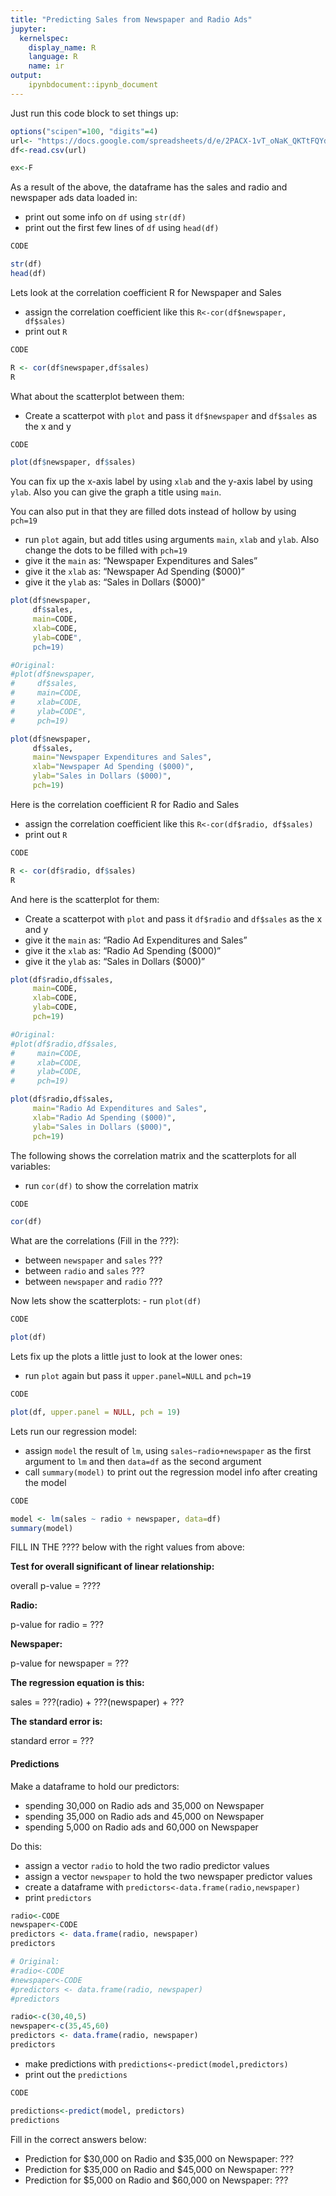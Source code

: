 ```yaml
---
title: "Predicting Sales from Newspaper and Radio Ads"
jupyter:
  kernelspec:
    display_name: R
    language: R
    name: ir
output:
    ipynbdocument::ipynb_document
---
```


Just run this code block to set things up:

```r
options("scipen"=100, "digits"=4)
url<- "https://docs.google.com/spreadsheets/d/e/2PACX-1vT_oNaK_QKTtFQYdh7Pl17_prektSRuDVwRD71Vo8daBd0biyeG-Oiic4dMN_EL--voDWHAc5MmXNYH/pub?gid=0&single=true&output=csv"
df<-read.csv(url)
```

```r
ex<-F
```

As a result of the above, the dataframe has the sales and radio and newspaper ads data loaded in:

- print out some info on `df` using `str(df)`
- print out the first few lines of `df` using `head(df)`
```r
CODE
```
```r
str(df)
head(df)
```

Lets look at the correlation coefficient R for Newspaper and Sales

- assign the correlation coefficient like this `R<-cor(df$newspaper, df$sales)`
- print out `R`
```r
CODE
```
```r
R <- cor(df$newspaper,df$sales)
R
```

What about the scatterplot between them:

- Create a scatterpot with `plot` and pass it `df$newspaper` and `df$sales` as the x and y 
```r
CODE
```
```r
plot(df$newspaper, df$sales)
```

You can fix up the x-axis label by using `xlab` and the y-axis label by using `ylab`. Also you can give the graph a title using `main`.

You can also put in that they are filled dots instead of hollow by using `pch=19`

- run `plot` again, but add titles using arguments `main`, `xlab` and `ylab`. Also change the dots to be filled with `pch=19` 
- give it the `main` as: "Newspaper Expenditures and Sales"
- give it the `xlab` as: "Newspaper Ad Spending ($000)"
- give it the `ylab` as: "Sales in Dollars ($000)"
```r
plot(df$newspaper,
     df$sales, 
     main=CODE, 
     xlab=CODE, 
     ylab=CODE", 
     pch=19)
```
```r
#Original:
#plot(df$newspaper,
#     df$sales, 
#     main=CODE, 
#     xlab=CODE, 
#     ylab=CODE", 
#     pch=19)

plot(df$newspaper,
     df$sales, 
     main="Newspaper Expenditures and Sales", 
     xlab="Newspaper Ad Spending ($000)", 
     ylab="Sales in Dollars ($000)", 
     pch=19)
```

Here is the correlation coefficient R for Radio and Sales

- assign the correlation coefficient like this `R<-cor(df$radio, df$sales)`
- print out `R`
```r
CODE
```
```r
R <- cor(df$radio, df$sales)
R
```

And here is the scatterplot for them:

- Create a scatterpot with `plot` and pass it `df$radio` and `df$sales` as the x and y 
- give it the `main` as: "Radio Ad Expenditures and Sales"
- give it the `xlab` as: "Radio Ad Spending ($000)"
- give it the `ylab` as: "Sales in Dollars ($000)"
```r
plot(df$radio,df$sales, 
     main=CODE, 
     xlab=CODE, 
     ylab=CODE, 
     pch=19)
```
```r
#Original:
#plot(df$radio,df$sales, 
#     main=CODE, 
#     xlab=CODE, 
#     ylab=CODE, 
#     pch=19)

plot(df$radio,df$sales, 
     main="Radio Ad Expenditures and Sales", 
     xlab="Radio Ad Spending ($000)", 
     ylab="Sales in Dollars ($000)", 
     pch=19)
```

The following shows the correlation matrix and the scatterplots for all variables:

- run `cor(df)` to show the correlation matrix
```r
CODE
```
```r
cor(df)
```

What are the correlations (Fill in the ???):

- between `newspaper` and `sales` ??? 
- between `radio` and `sales` ??? 
- between `newspaper` and `radio` ??? 

Now lets show the scatterplots:
- run `plot(df)`
```r
CODE
```
```r
plot(df)
```

Lets fix up the plots a little just to look at the lower ones:

- run `plot` again but pass it `upper.panel=NULL` and `pch=19`
```r
CODE
```
```r
plot(df, upper.panel = NULL, pch = 19) 
```

Lets run our regression model:

- assign `model` the result of `lm`, using `sales~radio+newspaper` as the first argument to `lm` and then `data=df` as the second argument
- call `summary(model)` to print out the regression model info after creating the model
```r
CODE
```
```r
model <- lm(sales ~ radio + newspaper, data=df)
summary(model)
```

FILL IN THE ???? below with the right values from above:

**Test for overall significant of linear relationship:**

overall p-value = ????

**Radio:**

p-value for radio = ???

**Newspaper:**

p-value for newspaper = ???

**The regression equation is this:**

sales = ???(radio) + ???(newspaper) + ???  
    
**The standard error is:**

standard error = ???     

#### Predictions

Make a dataframe to hold our predictors: 

- spending 30,000 on Radio ads and 35,000 on Newspaper 
- spending 35,000 on Radio ads and 45,000 on Newspaper 
- spending 5,000 on Radio ads and 60,000 on Newspaper 

Do this:  

- assign a vector `radio` to hold the two radio predictor values
- assign a vector `newspaper` to hold the two newspaper predictor values
- create a dataframe with `predictors<-data.frame(radio,newspaper)` 
- print `predictors` 
```r
radio<-CODE
newspaper<-CODE
predictors <- data.frame(radio, newspaper)
predictors
```
```r
# Original:
#radio<-CODE
#newspaper<-CODE
#predictors <- data.frame(radio, newspaper)
#predictors

radio<-c(30,40,5)
newspaper<-c(35,45,60)
predictors <- data.frame(radio, newspaper)
predictors
```

- make predictions with `predictions<-predict(model,predictors)` 
- print out the `predictions`
```r
CODE
```
```r
predictions<-predict(model, predictors)
predictions
```

Fill in the correct answers below:

- Prediction for \$30,000 on Radio and \$35,000 on Newspaper: ??? 
- Prediction for \$35,000 on Radio and \$45,000 on Newspaper: ??? 
- Prediction for \$5,000 on Radio and \$60,000 on Newspaper: ??? 


